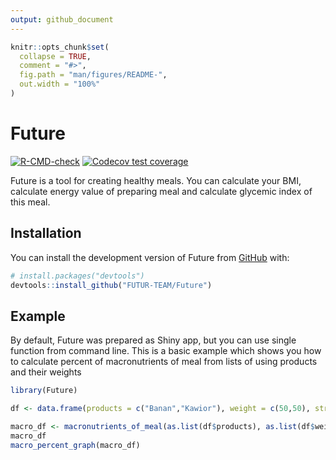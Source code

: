 ```yaml
---
output: github_document
---
```


<!-- README.md is generated from README.Rmd. Please edit that file -->

```r
knitr::opts_chunk$set(
  collapse = TRUE,
  comment = "#>",
  fig.path = "man/figures/README-",
  out.width = "100%"
)
```

# Future

<!-- badges: start -->
[![R-CMD-check](https://github.com/FUTUR-TEAM/Future/workflows/R-CMD-check/badge.svg)](https://github.com/FUTUR-TEAM/Future/actions)
[![Codecov test coverage](https://codecov.io/gh/FUTUR-TEAM/Future/branch/main/graph/badge.svg)](https://codecov.io/gh/FUTUR-TEAM/Future?branch=main)
<!-- badges: end -->

Future is a tool for creating healthy meals. You can calculate your BMI, calculate energy value of preparing meal and calculate glycemic index of this meal.

## Installation

You can install the development version of Future from [GitHub](https://github.com/) with:

``` r
# install.packages("devtools")
devtools::install_github("FUTUR-TEAM/Future")
```
## Example

By default, Future was prepared as Shiny app, but you can use single function from command line.
This is a basic example which shows you how to calculate percent of macronutrients of meal from lists of using products and their weights

```r
library(Future)

df <- data.frame(products = c("Banan","Kawior"), weight = c(50,50), stringsAsFactors = FALSE) 

macro_df <- macronutrients_of_meal(as.list(df$products), as.list(df$weight))
macro_df
macro_percent_graph(macro_df)
```
